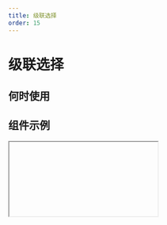 ```yaml
---
title: 级联选择
order: 15
---
```


# 级联选择

## 何时使用

## 组件示例

<Iframe url="https://pre-yida-performance3.alibaba-inc.com/developer/cascade-select-field-v2?isRenderNav=false" />

## 组件属性

<!-- | 属性名 | 属性 code | 类型 | 数据示例 | 动态属性 | 备注 | 
| :--- | :--- | :--- | :--- | :--- | :--- |
| 标题 | label | String | "标题" | 是 |  |
| 值 | fieldData | Object | "4121" | 是 |  |
| 标题位置 | labelAlign | String | “left” | 否 | 可选值：“left”, ”top”, ”inset" |
| 标题宽度 | labelColSpan | Number | 4 | 否 |  |
| 标题偏移 | labelColOffset | Number  | 0 | 否 |  |
| 内容宽度 | wrapperColSpan | Number  | 0 | 否 |  |
| 内容偏移 | wrapperColOffset | Number  | 0 | 否 |  |
| 标题对齐 | labelTextAlign | String | “left” | 否 | 可选值：“left”, ”right" |
| 提示文字 | placeholder | String | “请选择” | 是 |  |
| 描述信息 | tips | String | "这是一段描述信息" | 否 |  |
| 尺寸 | size | String | “small” | 否 | 可选值：“small”, ”medium”, "large" |
| 状态 | behavior | String | {fieldBehavior: "NORMAL"} | 是 | fieldBehavior 可选值："NORMAL", "DISABLED", "READONLY", "HIDDEN" |
| 校验 | validation | Array | [{type:"required"}] | 是 | 可选值：{type:"required"}, {type: "customValidate", message: "请选择指定项", param: "function validateRule(value) { return value === 'test'; }"} |
| 是否有下拉箭头 | hasArrow | Boolean | true | 否 |  可选值：true, false |
| 是否有搜索 | showSearch | Boolean | true | 否 |  可选值：true, false |
|下拉框显示或关闭事件| onVisibleChange | Function | function onVisibleChange({ visible, type }){console.log('onVisibleChange', visible, type);} | 否
| 值发生改变事件 | onChange | Function | function onChange({ value, data, extra }){ console.log('onChange', value, data, extra);} | 否 -->


<AttrTable dataSource={[
{
  attr: '标题', 
  code: 'label', 
  type: 'String', 
  demo: '标题', 
  dafault:'', 
  desc: ''
}, 
{
  attr: '值', 
  code: 'fieldData', 
  type: 'Object', 
  demo: '4121', 
  dafault:'', 
  desc: ''
}, 
{
  attr: '标题位置', 
  code: 'labelAlign', 
  type: 'String', 
  demo: '“left”', 
  dafault:'', 
  desc: '可选值：“left”, ”top”, ”inset"'
}, 
{
  attr: '标题宽度', 
  code: 'labelColSpan', 
  type: 'Number', 
  demo: '', 
  dafault:'', 
  desc: ''
}, 
{
  attr: '标题偏移', 
  code: 'labelColOffset', 
  type: 'Number', 
  demo: 'true', 
  dafault:'', 
  desc: ''
}, 
{
  attr: '内容宽度', 
  code: 'wrapperColSpan', 
  type: 'Number', 
  demo: '0', 
  dafault:'', 
  desc: ''
}, 
{
  attr: '内容偏移', 
  code: 'wrapperColOffset', 
  type: 'Number', 
  demo: '0', 
  dafault:'', 
  desc: ''
}, 
{
  attr: '标题对齐', 
  code: 'labelTextAlign', 
  type: 'String', 
  demo: '“left”', 
  dafault:'', 
  desc: '可选值：“left”, ”right"'
}, 
{
  attr: '描述信息', 
  code: 'tips', 
  type: 'String', 
  demo: '这是一段描述信息', 
  dafault:'', 
  desc: ''
}, 
{
  attr: '状态', 
  code: 'behavior', 
  type: 'String', 
  demo: '{fieldBehavior: "NORMAL"}', 
  dafault:'', 
  desc: 'fieldBehavior 可选值："NORMAL", "DISABLED", "READONLY", "HIDDEN"'
}, 
{
  attr: '尺寸', 
  code: 'size', 
  type: '“small”', 
  demo: 'false', 
  dafault:'', 
  desc: '可选值：“small”, ”medium”, "large"'
}, 
{
  attr: '校验', 
  code: 'validation', 
  type: 'Array', 
  demo: '[{type:"required"}]', 
  dafault:'', 
  desc: '可选值：{type:"required"}, {type: "customValidate", message: "请选择指定项", param: "function validateRule(value) { return value === test; }"}'
}, 
{
  attr: '是否有下拉箭头', 
  code: 'hasArrow', 
  type: 'Boolean', 
  demo: 'true', 
  dafault:'', 
  desc: '可选值：true, false'
}, 
{
  attr: '是否有搜索', 
  code: 'showSearch', 
  type: 'Boolean', 
  demo: 'true', 
  dafault:'', 
  desc: '可选值：true, false'
}, 
{
  attr: '下拉框显示或关闭事件', 
  code: 'onVisibleChange', 
  type: 'Function', 
  demo: 'true', 
  dafault:'', 
  desc: 'function onVisibleChange({ visible, type }){console.log(onVisibleChange, visible, type);} '
}, 
{
  attr: '值发生改变事件', 
  code: 'onChange', 
  type: 'Function', 
  demo: 'true', 
  dafault:'', 
  desc: 'function onChange({ value, data, extra }){ console.log(onChange, value, data, extra);}'
}, 
]}
/>